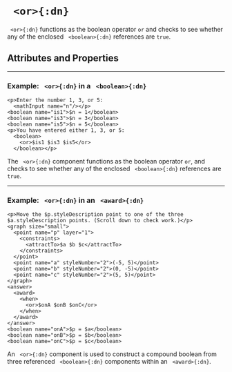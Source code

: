 



# ` <or>{:dn}`

` <or>{:dn}` functions as the boolean operator `or` and checks to see whether any of the enclosed ` <boolean>{:dn}` references are `true`.

## Attributes and Properties 
 <AttrDisplay name='or'/> 
 <PropDisplay name='or'/>

---

### Example: ` <or>{:dn}` in a ` <boolean>{:dn}`


```doenet-editor-horiz
<p>Enter the number 1, 3, or 5:
  <mathInput name="n"/></p>
<boolean name="is1">$n = 1</boolean>
<boolean name="is3">$n = 3</boolean>
<boolean name="is5">$n = 5</boolean>
<p>You have entered either 1, 3, or 5:
  <boolean>
    <or>$is1 $is3 $is5</or>
  </boolean></p>
```



The ` <or>{:dn}` component functions as the boolean operator `or`, and checks to see whether any of the enclosed ` <boolean>{:dn}` references are `true`.



---

### Example: ` <or>{:dn}` in an ` <award>{:dn}`


```doenet-editor-horiz
<p>Move the $p.styleDescription point to one of the three $a.styleDescription points. (Scroll down to check work.)</p>
<graph size="small">
  <point name="p" layer="1">
    <constraints>
      <attractTo>$a $b $c</attractTo>
    </constraints>
  </point>
  <point name="a" styleNumber="2">(-5, 5)</point>
  <point name="b" styleNumber="2">(0, -5)</point>
  <point name="c" styleNumber="2">(5, 5)</point>
</graph>
<answer>
  <award>
    <when>
      <or>$onA $onB $onC</or>
    </when>
  </award>
</answer>
<boolean name="onA">$p = $a</boolean>
<boolean name="onB">$p = $b</boolean>
<boolean name="onC">$p = $c</boolean>
```



An ` <or>{:dn}` component is used to construct a compound boolean from three referenced ` <boolean>{:dn}` components within an ` <award>{:dn}`.


